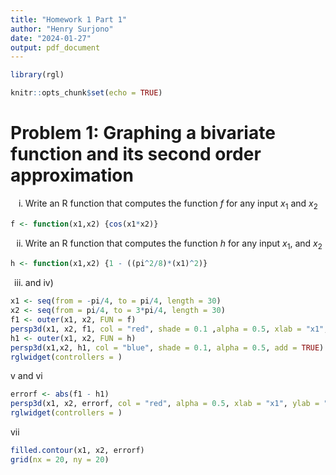 ```yaml
---
title: "Homework 1 Part 1"
author: "Henry Surjono"
date: "2024-01-27"
output: pdf_document
---
```

```r
library(rgl)
```

```r
knitr::opts_chunk$set(echo = TRUE)
```


# Problem 1: Graphing a bivariate function and its second order approximation

i) Write an R function that computes the function $f$ for any input $x_1$ and $x_2$
```r
f <- function(x1,x2) {cos(x1*x2)}
```

ii) Write an R function that computes the function $h$ for any input $x_1$, and $x_2$

```r
h <- function(x1,x2) {1 - ((pi^2/8)*(x1)^2)}
```

iii) and iv)

```r
x1 <- seq(from = -pi/4, to = pi/4, length = 30)
x2 <- seq(from = pi/4, to = 3*pi/4, length = 30)
f1 <- outer(x1, x2, FUN = f)
persp3d(x1, x2, f1, col = "red", shade = 0.1 ,alpha = 0.5, xlab = "x1", ylab = "x2", main = "Taylor approximation of cos(x1x2)")
h1 <- outer(x1, x2, FUN = h)
persp3d(x1,x2, h1, col = "blue", shade = 0.1, alpha = 0.5, add = TRUE)
rglwidget(controllers = ) 
```

v and vi
```r
errorf <- abs(f1 - h1)
persp3d(x1, x2, errorf, col = "red", alpha = 0.5, xlab = "x1", ylab = "x2", main = "The error in second order Taylor expansion of cos(x1x2)")
rglwidget(controllers = ) 
```
vii
```r
filled.contour(x1, x2, errorf)
grid(nx = 20, ny = 20)
```


